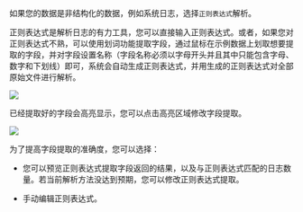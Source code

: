 如果您的数据是非结构化的数据，例如系统日志，选择`正则表达式`解析。

正则表达式是解析日志的有力工具，您可以直接输入正则表达式。或者，如果您对正则表达式不熟，可以使用划词功能提取字段，通过鼠标在示例数据上划取想要提取的字段，并对字段设置名称（字段名称必须以字⺟开头并且其中只能包含字⺟、数字和下划线）即可，系统会自动生成正则表达式，并用生成的正则表达式对全部原始文件进行解析。

![](http://pw7x36qrk.bkt.clouddn.com/regex.png)

已经提取好的字段会高亮显示，您可以点击高亮区域修改字段提取。

![](http://pw7x36qrk.bkt.clouddn.com/edit_regex.png)

为了提高字段提取的准确度，您可以选择：

* 您可以预览正则表达式提取字段返回的结果，以及与正则表达式匹配的日志数量。若当前解析方法没达到预期，您可以修改正则表达式提取。

* 手动编辑正则表达式。

